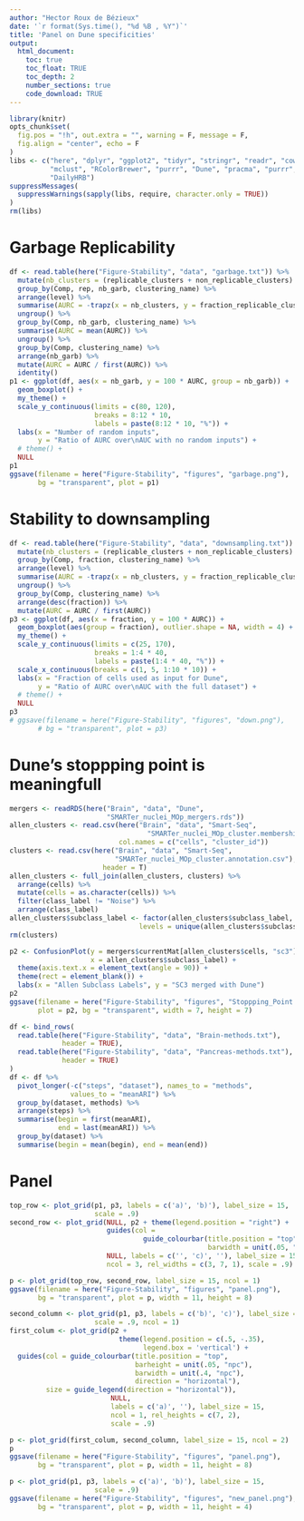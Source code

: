 ```yaml
---
author: "Hector Roux de Bézieux"
date: '`r format(Sys.time(), "%d %B , %Y")`'
title: 'Panel on Dune specificities'
output:
  html_document:
    toc: true
    toc_float: TRUE
    toc_depth: 2
    number_sections: true
    code_download: TRUE
---
```


```r
library(knitr)
opts_chunk$set(
  fig.pos = "!h", out.extra = "", warning = F, message = F,
  fig.align = "center", echo = F
)
libs <- c("here", "dplyr", "ggplot2", "tidyr", "stringr", "readr", "cowplot",
          "mclust", "RColorBrewer", "purrr", "Dune", "pracma", "purrr",
          "DailyHRB")
suppressMessages(
  suppressWarnings(sapply(libs, require, character.only = TRUE))
)
rm(libs)
```

# Garbage Replicability

```r
df <- read.table(here("Figure-Stability", "data", "garbage.txt")) %>%
  mutate(nb_clusters = (replicable_clusters + non_replicable_clusters) / 2) %>%
  group_by(Comp, rep, nb_garb, clustering_name) %>%
  arrange(level) %>%
  summarise(AURC = -trapz(x = nb_clusters, y = fraction_replicable_clusters)) %>%
  ungroup() %>%
  group_by(Comp, nb_garb, clustering_name) %>%
  summarise(AURC = mean(AURC)) %>%
  ungroup() %>%
  group_by(Comp, clustering_name) %>%
  arrange(nb_garb) %>%
  mutate(AURC = AURC / first(AURC)) %>%
  identity()
p1 <- ggplot(df, aes(x = nb_garb, y = 100 * AURC, group = nb_garb)) +
  geom_boxplot() +
  my_theme() +
  scale_y_continuous(limits = c(80, 120), 
                     breaks = 8:12 * 10,
                     labels = paste(8:12 * 10, "%")) +
  labs(x = "Number of random inputs",
       y = "Ratio of AURC over\nAUC with no random inputs") +
  # theme() +
  NULL
p1
ggsave(filename = here("Figure-Stability", "figures", "garbage.png"),
       bg = "transparent", plot = p1)
```

# Stability to downsampling

```r
df <- read.table(here("Figure-Stability", "data", "downsampling.txt")) %>%
  mutate(nb_clusters = (replicable_clusters + non_replicable_clusters) / 2) %>%
  group_by(Comp, fraction, clustering_name) %>%
  arrange(level) %>%
  summarise(AURC = -trapz(x = nb_clusters, y = fraction_replicable_clusters)) %>%
  ungroup() %>%
  group_by(Comp, clustering_name) %>%
  arrange(desc(fraction)) %>%
  mutate(AURC = AURC / first(AURC))
p3 <- ggplot(df, aes(x = fraction, y = 100 * AURC)) +
  geom_boxplot(aes(group = fraction), outlier.shape = NA, width = 4) +
  my_theme() +
  scale_y_continuous(limits = c(25, 170),
                     breaks = 1:4 * 40,
                     labels = paste(1:4 * 40, "%")) +
  scale_x_continuous(breaks = c(1, 5, 1:10 * 10)) +
  labs(x = "Fraction of cells used as input for Dune",
       y = "Ratio of AURC over\nAUC with the full dataset") +
  # theme() +
  NULL
p3
# ggsave(filename = here("Figure-Stability", "figures", "down.png"),
       # bg = "transparent", plot = p3)
```

# Dune's stoppping point is meaningfull

```r
mergers <- readRDS(here("Brain", "data", "Dune",
                        "SMARTer_nuclei_MOp_mergers.rds"))
allen_clusters <- read.csv(here("Brain", "data", "Smart-Seq",
                                  "SMARTer_nuclei_MOp_cluster.membership.csv"),
                           col.names = c("cells", "cluster_id"))
clusters <- read.csv(here("Brain", "data", "Smart-Seq",
                          "SMARTer_nuclei_MOp_cluster.annotation.csv"),
                       header = T)
allen_clusters <- full_join(allen_clusters, clusters) %>%
  arrange(cells) %>%
  mutate(cells = as.character(cells)) %>%
  filter(class_label != "Noise") %>%
  arrange(class_label)
allen_clusters$subclass_label <- factor(allen_clusters$subclass_label,
                                levels = unique(allen_clusters$subclass_label))
rm(clusters)

p2 <- ConfusionPlot(y = mergers$currentMat[allen_clusters$cells, "sc3"],
                    x = allen_clusters$subclass_label) +
  theme(axis.text.x = element_text(angle = 90)) +
  theme(rect = element_blank()) +
  labs(x = "Allen Subclass Labels", y = "SC3 merged with Dune")
p2
ggsave(filename = here("Figure-Stability", "figures", "Stoppping_Point.png"),
       plot = p2, bg = "transparent", width = 7, height = 7)
```


```r
df <- bind_rows(
  read.table(here("Figure-Stability", "data", "Brain-methods.txt"),
             header = TRUE),
  read.table(here("Figure-Stability", "data", "Pancreas-methods.txt"),
             header = TRUE)
)
df <- df %>% 
  pivot_longer(-c("steps", "dataset"), names_to = "methods",
               values_to = "meanARI") %>%
  group_by(dataset, methods) %>%
  arrange(steps) %>%
  summarise(begin = first(meanARI),
            end = last(meanARI)) %>%
  group_by(dataset) %>%
  summarise(begin = mean(begin), end = mean(end))
```

# Panel

```r
top_row <- plot_grid(p1, p3, labels = c('a)', 'b)'), label_size = 15,
                     scale = .9)
second_row <- plot_grid(NULL, p2 + theme(legend.position = "right") +
                        guides(col =
                                 guide_colourbar(title.position = "top",
                                                 barwidth = unit(.05, "npc"))),
                        NULL, labels = c('', 'c)', ''), label_size = 15,
                        ncol = 3, rel_widths = c(3, 7, 1), scale = .9)

p <- plot_grid(top_row, second_row, label_size = 15, ncol = 1)
ggsave(filename = here("Figure-Stability", "figures", "panel.png"),
       bg = "transparent", plot = p, width = 11, height = 8)
```

```r
second_column <- plot_grid(p1, p3, labels = c('b)', 'c)'), label_size = 15,
                     scale = .9, ncol = 1)
first_colum <- plot_grid(p2 +
                           theme(legend.position = c(.5, -.35),
                                 legend.box = 'vertical') +
  guides(col = guide_colourbar(title.position = "top",
                               barheight = unit(.05, "npc"),
                               barwidth = unit(.4, "npc"),
                               direction = "horizontal"),
         size = guide_legend(direction = "horizontal")),
                         NULL,
                         labels = c('a)', ''), label_size = 15,
                         ncol = 1, rel_heights = c(7, 2),
                         scale = .9)

p <- plot_grid(first_colum, second_column, label_size = 15, ncol = 2)
p
ggsave(filename = here("Figure-Stability", "figures", "panel.png"),
       bg = "transparent", plot = p, width = 11, height = 8)
```

```r
p <- plot_grid(p1, p3, labels = c('a)', 'b)'), label_size = 15,
                     scale = .9)
ggsave(filename = here("Figure-Stability", "figures", "new_panel.png"),
       bg = "transparent", plot = p, width = 11, height = 4)
```